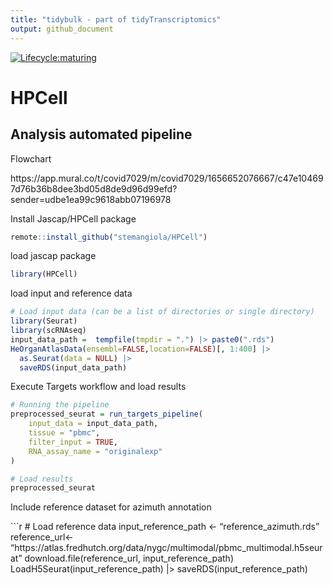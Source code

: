 ```yaml
---
title: "tidybulk - part of tidyTranscriptomics"
output: github_document
---
```


<!-- badges: start -->
[![Lifecycle:maturing](https://img.shields.io/badge/lifecycle-maturing-blue.svg)](https://www.tidyverse.org/lifecycle/#maturing) 
<!-- badges: end -->

# HPCell

## Analysis automated pipeline

Flowchart

https://app.mural.co/t/covid7029/m/covid7029/1656652076667/c47e104697d76b36b8dee3bd05d8de9d96d99efd?sender=udbe1ea99c9618abb07196978


Install Jascap/HPCell package 

```r

remote::install_github("stemangiola/HPCell")

```

load jascap package 

```r
library(HPCell)
```

load input and reference data

```r
# Load input data (can be a list of directories or single directory)
library(Seurat)
library(scRNAseq)
input_data_path =  tempfile(tmpdir = ".") |> paste0(".rds")
HeOrganAtlasData(ensembl=FALSE,location=FALSE)[, 1:400] |> 
  as.Seurat(data = NULL) |> 
  saveRDS(input_data_path) 
```

Execute Targets workflow and load results

```r

# Running the pipeline
preprocessed_seurat = run_targets_pipeline(
    input_data = input_data_path, 
    tissue = "pbmc",
    filter_input = TRUE, 
    RNA_assay_name = "originalexp"
) 

# Load results
preprocessed_seurat

```

Include reference dataset for azimuth annotation

```r
# Load reference data 
input_reference_path <- "reference_azimuth.rds"
reference_url<- "https://atlas.fredhutch.org/data/nygc/multimodal/pbmc_multimodal.h5seurat"
download.file(reference_url, input_reference_path)
LoadH5Seurat(input_reference_path) |> saveRDS(input_reference_path)

